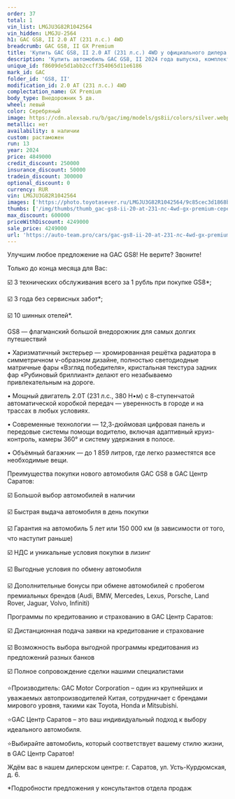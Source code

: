 ```yaml
---
order: 37
total: 1
vin_list: LMGJU3G82R1042564
vin_hidden: LMGJU-2564
h1: GAC GS8, II 2.0 AT (231 л.с.) 4WD
breadcrumb: GAC GS8, II GX Premium
title: 'Купить GAC GS8, II 2.0 AT (231 л.с.) 4WD у официального дилера в Балаково'
description: 'Купить автомобиль GAC GS8, II 2024 года выпуска, комплектация GX Premium, цвет - Серебряный, двигатель - 2.0 AT (231 л.с.) 4WD у официального дилера в г. Балаково. Стоимость данного автомобиля GAC GS8, II – 4249000'
unique_id: f8609de5d1abb2ccff354065d11e6186
mark_id: GAC
folder_id: 'GS8, II'
modification_id: 2.0 AT (231 л.с.) 4WD
complectation_name: GX Premium
body_type: Внедорожник 5 дв.
wheel: левый
color: Серебряный
image: https://cdn.alexsab.ru/b/gac/img/models/gs8ii/colors/silver.webp
metallic: нет
availability: в наличии
custom: растаможен
run: 13
year: 2024
price: 4849000
credit_discount: 250000
insurance_discount: 50000
tradein_discount: 300000
optional_discount: 0
currency: RUR
vin: LMGJU3G82R1042564
images: ['https://photo.toyotasever.ru/LMGJU3G82R1042564/9c85cec3d1868b34dba9cefa65dc4d32.jpg', 'https://photo.toyotasever.ru/LMGJU3G82R1042564/5e8ca480cc4da6808097ebc2f7cb8684.jpeg', 'https://photo.toyotasever.ru/LMGJU3G82R1042564/3c55b13e80b9ca29906564b2f257895f.jpeg', 'https://photo.toyotasever.ru/LMGJU3G82R1042564/a37a306028c29b7a84851bc5aa8fc1c5.jpeg', 'https://photo.toyotasever.ru/LMGJU3G82R1042564/f77cc047eb2b686e8c8af49f31b6abb1.jpeg', 'https://photo.toyotasever.ru/LMGJU3G82R1042564/0c88e676ffeef53913a48ba77a4666a6.jpeg', 'https://photo.toyotasever.ru/LMGJU3G82R1042564/c4fa84c8a3db293ca6e21c841858a62d.jpeg', 'https://photo.toyotasever.ru/LMGJU3G82R1042564/c8661b1812477a7cfb739f2c5d0f126c.jpeg', 'https://photo.toyotasever.ru/LMGJU3G82R1042564/118a1f75f944c31bd564f48edd954b8f.jpeg', 'https://photo.toyotasever.ru/LMGJU3G82R1042564/d2fa8a891b1ed2fa1f40bdfd4384ffaa.jpeg', 'https://photo.toyotasever.ru/LMGJU3G82R1042564/04249341670317e909594423bceb0306.jpeg', 'https://photo.toyotasever.ru/LMGJU3G82R1042564/c56969cb64293989d69fc17b39070153.jpeg', 'https://photo.toyotasever.ru/LMGJU3G82R1042564/3fb3b3f296b3263b49582470e3ac8428.jpeg', 'https://photo.toyotasever.ru/LMGJU3G82R1042564/a9b20a18a520aeb71926177e9975d6df.jpeg', 'https://photo.toyotasever.ru/LMGJU3G82R1042564/6b7545062c0c0af2c84448ac221698f7.jpeg', 'https://photo.toyotasever.ru/LMGJU3G82R1042564/d8877ed8e6b8b8216460cf39cf9b16d4.jpeg', 'https://photo.toyotasever.ru/LMGJU3G82R1042564/b8cd87bd06465e44b5d9cae7f0c8d14b.jpeg', 'https://photo.toyotasever.ru/LMGJU3G82R1042564/b263becdeb9c59ae823c4ff2b7b3630e.jpeg', 'https://photo.toyotasever.ru/LMGJU3G82R1042564/52b07b25829ebccdc96b6cb320d2b49e.jpeg', 'https://photo.toyotasever.ru/LMGJU3G82R1042564/6cd1cd93f5c3f1e188a7238a1419c5c7.jpeg', 'https://photo.toyotasever.ru/LMGJU3G82R1042564/122a256f5e840da23fec5357e952f0b5.jpeg', 'https://photo.toyotasever.ru/LMGJU3G82R1042564/7e643ed91fc14dcd2fbf0bf964ff92b4.jpeg', 'https://photo.toyotasever.ru/LMGJU3G82R1042564/624618fc98782af400c5eac73fd3b58c.jpeg', 'https://photo.toyotasever.ru/LMGJU3G82R1042564/07066a53317fc5171abdb8d6d29e2f5d.jpeg', 'https://photo.toyotasever.ru/LMGJU3G82R1042564/004e7dbcfb41f7111097c3131e3c59c5.jpeg', 'https://photo.toyotasever.ru/LMGJU3G82R1042564/1645f112e23f67182cc406027d3b3f31.jpeg']
thumbs: ['/img/thumbs/thumb_gac-gs8-ii-20-at-231-лс-4wd-gx-premium-серебряный-2024_c4d32_0.webp', '/img/thumbs/thumb_gac-gs8-ii-20-at-231-лс-4wd-gx-premium-серебряный-2024_b8684_1.webp', '/img/thumbs/thumb_gac-gs8-ii-20-at-231-лс-4wd-gx-premium-серебряный-2024_7895f_2.webp', '/img/thumbs/thumb_gac-gs8-ii-20-at-231-лс-4wd-gx-premium-серебряный-2024_fc1c5_3.webp', '/img/thumbs/thumb_gac-gs8-ii-20-at-231-лс-4wd-gx-premium-серебряный-2024_6abb1_4.webp']
max_discount: 600000
priceWithDiscount: 4249000
sale_price: 4249000
url: 'https://auto-team.pro/cars/gac-gs8-ii-20-at-231-лс-4wd-gx-premium-серебряный-2024/'
---
```

<p>
 Улучшим любое предложение на GAC GS8! Не верите? Звоните!
</p>
<p>
</p>
<p>
 Только до конца месяца для Вас:
</p>
<p>
</p>
<p>
 ☑️ 3 технических обслуживания всего за 1 рубль при покупке GS8*;
</p>
<p>
 ☑️ 3 года без сервисных забот*;
</p>
<p>
 ☑️ 10 шинных отелей*.
</p>
<p>
</p>
<p>
 GS8  —  флагманский большой внедорожник для самых долгих путешествий
</p>
<p>
</p>
<p>
 • Харизматичный экстерьер — хромированная решётка радиатора в симметричном v-образном дизайне, полностью светодиодные матричные фары «Взгляд победителя», кристальная текстура задних фар «Рубиновый бриллиант» делают его незабываемо привлекательным на дороге.
</p>
<p>
</p>
<p>
 • Мощный двигатель 2.0T (231 л.с., 380 Н•м) с 8-ступенчатой автоматической коробкой передач — уверенность в городе и на трассах в любых условиях.
</p>
<p>
</p>
<p>
 • Современные технологии — 12,3-дюймовая цифровая панель и передовые системы помощи водителю, включая адаптивный круиз-контроль, камеры 360° и систему удержания в полосе.
</p>
<p>
</p>
<p>
 • Объёмный багажник  — до 1 859 литров, где легко разместятся все необходимые вещи.
</p>
<p>
</p>
<p>
 Преимущества покупки нового автомобиля GAC GS8 в GАС Центр Саратов:
</p>
<p>
 ☑️ Большой выбор автомобилей в наличии
</p>
<p>
 ☑️ Быстрая выдача автомобиля в день покупки
</p>
<p>
 ☑️ Гарантия на автомобиль 5 лет или 150 000 км (в зависимости от того, что наступит раньше)
</p>
<p>
 ☑️ НДС и уникальные условия покупки в лизинг
</p>
<p>
 ☑️ Выгодные условия по обмену автомобиля
</p>
<p>
 ☑️ Дополнительные бонусы при обмене автомобилей с пробегом премиальных брендов (Audi, BMW, Mercedes, Lexus, Porsche, Land Rover, Jaguar, Volvo, Infiniti)
</p>
<p>
</p>
<p>
 Программы по кредитованию и страхованию в GАС Центр Саратов:
</p>
<p>
 ☑️ Дистанционная подача заявки на кредитование и страхование
</p>
<p>
 ☑️ Возможность выбора выгодной программы кредитования из предложений разных банков
</p>
<p>
 ☑️ Полное сопровождение сделки нашими специалистами
</p>
<p>
</p>
<p>
 ⭐️Производитель: GAC Motor Corporation – один из крупнейших и уважаемых автопроизводителей Китая, сотрудничает с брендами мирового уровня, такими как Toyota, Honda и Mitsubishi.
</p>
<p>
 ⭐️GАС Центр Саратов – это ваш индивидуальный подход к выбору идеального автомобиля.
</p>
<p>
 ⭐️Выбирайте автомобиль, который соответствует вашему стилю жизни, в GАС Центр Саратов!
</p>
<p>
</p>
<p>
 Ждём вас в нашем дилерском центре: г. Саратов, ул. Усть-Курдюмская, д. 6.
</p>
<p>
</p>
<p>
 *Подробности предложения у консультантов отдела продаж
</p>
